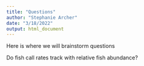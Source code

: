 ```yaml
---
title: "Questions"
author: "Stephanie Archer"
date: "3/18/2022"
output: html_document
---
```


Here is where we will brainstorm questions

Do fish call rates track with relative fish abundance?